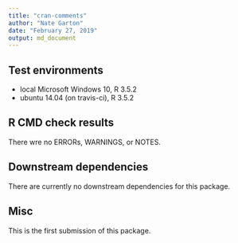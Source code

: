 ```yaml
---
title: "cran-comments"
author: "Nate Garton"
date: "February 27, 2019"
output: md_document
---
```


## Test environments
* local Microsoft Windows 10, R 3.5.2
* ubuntu 14.04 (on travis-ci), R 3.5.2

## R CMD check results
There wre no ERRORs, WARNINGS, or NOTES.

## Downstream dependencies 
There are currently no downstream dependencies for this package.

## Misc
This is the first submission of this package.
